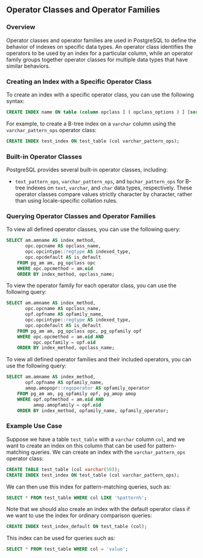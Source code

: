 ## Operator Classes and Operator Families

### Overview

Operator classes and operator families are used in PostgreSQL to define the behavior of indexes on specific data types. An operator class identifies the operators to be used by an index for a particular column, while an operator family groups together operator classes for multiple data types that have similar behaviors.

### Creating an Index with a Specific Operator Class

To create an index with a specific operator class, you can use the following syntax:

```sql
CREATE INDEX name ON table (column opclass [ ( opclass_options ) ] [sort options] [, ...]);
```

For example, to create a B-tree index on a `varchar` column using the `varchar_pattern_ops` operator class:

```sql
CREATE INDEX test_index ON test_table (col varchar_pattern_ops);
```

### Built-in Operator Classes

PostgreSQL provides several built-in operator classes, including:

- `text_pattern_ops`, `varchar_pattern_ops`, and `bpchar_pattern_ops` for B-tree indexes on `text`, `varchar`, and `char` data types, respectively. These operator classes compare values strictly character by character, rather than using locale-specific collation rules.

### Querying Operator Classes and Operator Families

To view all defined operator classes, you can use the following query:

```sql
SELECT am.amname AS index_method,
       opc.opcname AS opclass_name,
       opc.opcintype::regtype AS indexed_type,
       opc.opcdefault AS is_default
    FROM pg_am am, pg_opclass opc
    WHERE opc.opcmethod = am.oid
    ORDER BY index_method, opclass_name;
```

To view the operator family for each operator class, you can use the following query:

```sql
SELECT am.amname AS index_method,
       opc.opcname AS opclass_name,
       opf.opfname AS opfamily_name,
       opc.opcintype::regtype AS indexed_type,
       opc.opcdefault AS is_default
    FROM pg_am am, pg_opclass opc, pg_opfamily opf
    WHERE opc.opcmethod = am.oid AND
          opc.opcfamily = opf.oid
    ORDER BY index_method, opclass_name;
```

To view all defined operator families and their included operators, you can use the following query:

```sql
SELECT am.amname AS index_method,
       opf.opfname AS opfamily_name,
       amop.amopopr::regoperator AS opfamily_operator
    FROM pg_am am, pg_opfamily opf, pg_amop amop
    WHERE opf.opfmethod = am.oid AND
          amop.amopfamily = opf.oid
    ORDER BY index_method, opfamily_name, opfamily_operator;
```

### Example Use Case

Suppose we have a table `test_table` with a `varchar` column `col`, and we want to create an index on this column that can be used for pattern-matching queries. We can create an index with the `varchar_pattern_ops` operator class:

```sql
CREATE TABLE test_table (col varchar(50));
CREATE INDEX test_index ON test_table (col varchar_pattern_ops);
```

We can then use this index for pattern-matching queries, such as:

```sql
SELECT * FROM test_table WHERE col LIKE '%pattern%';
```

Note that we should also create an index with the default operator class if we want to use the index for ordinary comparison queries:

```sql
CREATE INDEX test_index_default ON test_table (col);
```

This index can be used for queries such as:

```sql
SELECT * FROM test_table WHERE col = 'value';
```
